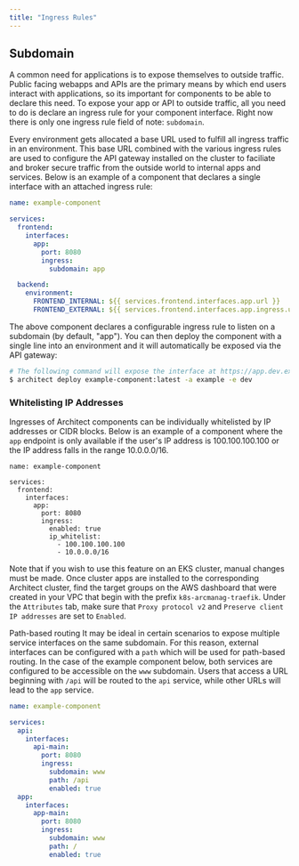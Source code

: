 ```yaml
---
title: "Ingress Rules"
---
```


## Subdomain

A common need for applications is to expose themselves to outside traffic.
Public facing webapps and APIs are the primary means by which end users interact
with applications, so its important for components to be able to declare this
need. To expose your app or API to outside traffic, all you need to do is
declare an ingress rule for your component interface. Right now there is only
one ingress rule field of note: `subdomain`.

Every environment gets allocated a base URL used to fulfill all ingress traffic
in an environment. This base URL combined with the various ingress rules are
used to configure the API gateway installed on the cluster to faciliate and
broker secure traffic from the outside world to internal apps and services.
Below is an example of a component that declares a single interface with an
attached ingress rule:

```yaml
name: example-component

services:
  frontend:
    interfaces:
      app:
        port: 8080
        ingress:
          subdomain: app

  backend:
    environment:
      FRONTEND_INTERNAL: ${{ services.frontend.interfaces.app.url }}
      FRONTEND_EXTERNAL: ${{ services.frontend.interfaces.app.ingress.url }}
```

The above component declares a configurable ingress rule to listen on a
subdomain (by default, "app"). You can then deploy the component with a single
line into an environment and it will automatically be exposed via the API
gateway:

```sh
# The following command will expose the interface at https://app.dev.example.arc.domains
$ architect deploy example-component:latest -a example -e dev
```

### Whitelisting IP Addresses

Ingresses of Architect components can be individually whitelisted by IP
addresses or CIDR blocks. Below is an example of a component where the `app`
endpoint is only available if the user's IP address is 100.100.100.100 or the IP
address falls in the range 10.0.0.0/16.

```
name: example-component

services:
  frontend:
    interfaces:
      app:
        port: 8080
        ingress:
          enabled: true
          ip_whitelist:
            - 100.100.100.100
            - 10.0.0.0/16
```

Note that if you wish to use this feature on an EKS cluster, manual changes must
be made. Once cluster apps are installed to the corresponding Architect cluster,
find the target groups on the AWS dashboard that were created in your VPC that
begin with the prefix `k8s-arcmanag-traefik`. Under the `Attributes` tab, make
sure that `Proxy protocol v2` and `Preserve client IP addresses` are set to
`Enabled`.

Path-based routing It may be ideal in certain scenarios to expose multiple
service interfaces on the same subdomain. For this reason, external interfaces
can be configured with a `path` which will be used for path-based routing. In
the case of the example component below, both services are configured to be
accessible on the `www` subdomain. Users that access a URL beginning with `/api`
will be routed to the `api` service, while other URLs will lead to the `app`
service.

```yaml
name: example-component

services:
  api:
    interfaces:
      api-main:
        port: 8080
        ingress:
          subdomain: www
          path: /api
          enabled: true
  app:
    interfaces:
      app-main:
        port: 8080
        ingress:
          subdomain: www
          path: /
          enabled: true
```
